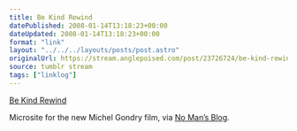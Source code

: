 ```yaml
---
title: Be Kind Rewind
datePublished: 2008-01-14T13:18:23+00:00
dateUpdated: 2008-01-14T13:18:23+00:00
format: "link"
layout: "../../../layouts/posts/post.astro"
originalUrl: https://stream.anglepoised.com/post/23726724/be-kind-rewind
source: tumblr stream
tags: ["linklog"]
---
```


[Be Kind Rewind][1]

Microsite for the new Michel Gondry film, via [No Man’s Blog](http://no-mans-blog.com/).

[1]: http://bekindmovie.com/
